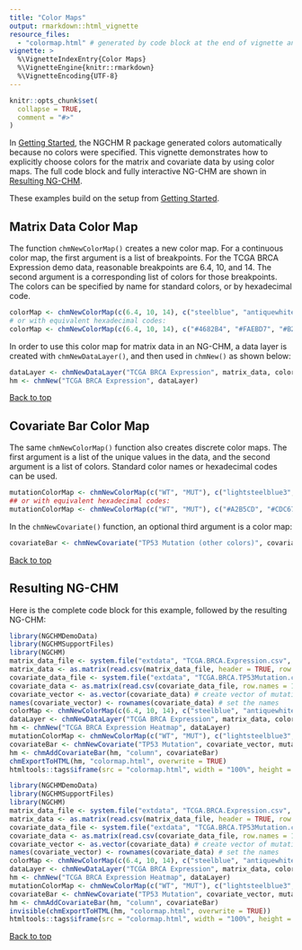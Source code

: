 ```yaml
---
title: "Color Maps"
output: rmarkdown::html_vignette
resource_files:
  - "colormap.html" # generated by code block at the end of vignette and displayed in an iframe
vignette: >
  %\VignetteIndexEntry{Color Maps}
  %\VignetteEngine{knitr::rmarkdown}
  %\VignetteEncoding{UTF-8}
---
```


```r
knitr::opts_chunk$set(
  collapse = TRUE,
  comment = "#>"
)
```

In [Getting Started](getting-started.html), the NGCHM R package generated colors
automatically because no colors were specified.
This vignette demonstrates how to explicitly choose colors for the matrix and covariate data by using
color maps.
The full code block and fully interactive NG-CHM are shown in [Resulting NG-CHM](#resulting-ng-chm).

These examples build on the setup from [Getting Started](getting-started.html).

## Matrix Data Color Map

The function `chmNewColorMap()` creates a new color map. For a continuous color map, the first argument
is a list of breakpoints. For the TCGA BRCA Expression demo data, reasonable breakpoints are
6.4, 10, and 14. The second argument is a corresponding list of
colors for those breakpoints. The colors can be specified by name for standard colors, or by hexadecimal code.

```r
colorMap <- chmNewColorMap(c(6.4, 10, 14), c("steelblue", "antiquewhite", "firebrick"))
# or with equivalent hexadecimal codes:
colorMap <- chmNewColorMap(c(6.4, 10, 14), c("#4682B4", "#FAEBD7", "#B22222"))
```

In order to use this color map for matrix data in an NG-CHM, a data layer is created with `chmNewDataLayer()`,
and then used in `chmNew()` as shown below:

```r
dataLayer <- chmNewDataLayer("TCGA BRCA Expression", matrix_data, colorMap)
hm <- chmNew("TCGA BRCA Expression", dataLayer)
```

[Back to top](#)

## Covariate Bar Color Map

The same `chmNewColorMap()` function also creates discrete color maps.
The first argument is a list of the unique values in the data,
and the second argument is a list of colors. Standard color names or hexadecimal codes can be used.

```r
mutationColorMap <- chmNewColorMap(c("WT", "MUT"), c("lightsteelblue3", "khaki3"))
## or with equivalent hexadecimal codes:
mutationColorMap <- chmNewColorMap(c("WT", "MUT"), c("#A2B5CD", "#CDC673"))
```

In the `chmNewCovariate()` function, an optional third argument is a color map:

```r
covariateBar <- chmNewCovariate("TP53 Mutation (other colors)", covariate_vector, mutationColorMap)
```

[Back to top](#)

## Resulting NG-CHM

Here is the complete code block for this example, followed by the resulting NG-CHM:

```r
library(NGCHMDemoData)
library(NGCHMSupportFiles)
library(NGCHM)
matrix_data_file <- system.file("extdata", "TCGA.BRCA.Expression.csv", package = "NGCHMDemoData")
matrix_data <- as.matrix(read.csv(matrix_data_file, header = TRUE, row.names = 1, check.names = FALSE))
covariate_data_file <- system.file("extdata", "TCGA.BRCA.TP53Mutation.csv", package = "NGCHMDemoData")
covariate_data <- as.matrix(read.csv(covariate_data_file, row.names = 1))
covariate_vector <- as.vector(covariate_data) # create vector of mutation data
names(covariate_vector) <- rownames(covariate_data) # set the names
colorMap <- chmNewColorMap(c(6.4, 10, 14), c("steelblue", "antiquewhite", "firebrick"))
dataLayer <- chmNewDataLayer("TCGA BRCA Expression", matrix_data, colorMap)
hm <- chmNew("TCGA BRCA Expression Heatmap", dataLayer)
mutationColorMap <- chmNewColorMap(c("WT", "MUT"), c("lightsteelblue3", "khaki3"))
covariateBar <- chmNewCovariate("TP53 Mutation", covariate_vector, mutationColorMap)
hm <- chmAddCovariateBar(hm, "column", covariateBar)
chmExportToHTML(hm, "colormap.html", overwrite = TRUE)
htmltools::tags$iframe(src = "colormap.html", width = "100%", height = 700)
```


```r
library(NGCHMDemoData)
library(NGCHMSupportFiles)
library(NGCHM)
matrix_data_file <- system.file("extdata", "TCGA.BRCA.Expression.csv", package = "NGCHMDemoData")
matrix_data <- as.matrix(read.csv(matrix_data_file, header = TRUE, row.names = 1, check.names = FALSE))
covariate_data_file <- system.file("extdata", "TCGA.BRCA.TP53Mutation.csv", package = "NGCHMDemoData")
covariate_data <- as.matrix(read.csv(covariate_data_file, row.names = 1))
covariate_vector <- as.vector(covariate_data) # create vector of mutation data
names(covariate_vector) <- rownames(covariate_data) # set the names
colorMap <- chmNewColorMap(c(6.4, 10, 14), c("steelblue", "antiquewhite", "firebrick"))
dataLayer <- chmNewDataLayer("TCGA BRCA Expression", matrix_data, colorMap)
hm <- chmNew("TCGA BRCA Expression Heatmap", dataLayer)
mutationColorMap <- chmNewColorMap(c("WT", "MUT"), c("lightsteelblue3", "khaki3"))
covariateBar <- chmNewCovariate("TP53 Mutation", covariate_vector, mutationColorMap)
hm <- chmAddCovariateBar(hm, "column", covariateBar)
invisible(chmExportToHTML(hm, "colormap.html", overwrite = TRUE))
htmltools::tags$iframe(src = "colormap.html", width = "100%", height = 700)
```

[Back to top](#)
